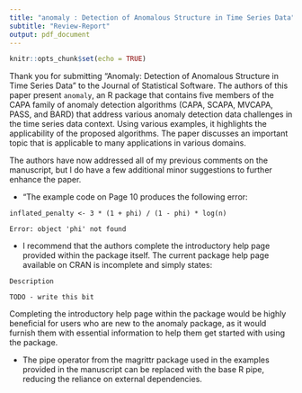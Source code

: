 ```yaml
---
title: "anomaly : Detection of Anomalous Structure in Time Series Data"
subtitle: "Review-Report"
output: pdf_document
---
```


```r
knitr::opts_chunk$set(echo = TRUE)
```

Thank you for submitting "Anomaly: Detection of Anomalous Structure in Time Series Data" to the Journal of Statistical Software. The authors of this paper present `anomaly`, an R package that contains five members of the CAPA family of anomaly detection algorithms (CAPA, SCAPA, MVCAPA, PASS, and BARD) that address various anomaly detection data challenges in the time series data context. Using various examples, it highlights the applicability of the proposed algorithms. The paper discusses an important topic that is applicable to many applications in various domains. 

The authors have now addressed all of my previous comments on the manuscript, but I do have a few additional minor suggestions to further enhance the paper.


-  "The example code on Page 10 produces the following error:

`inflated_penalty <- 3 * (1 + phi) / (1 - phi) * log(n)`

`Error: object 'phi' not found`

- I recommend that the authors complete the introductory help page provided within the package itself. The current package help page available on CRAN is incomplete and simply states:

`Description`

`TODO - write this bit`

Completing the introductory help page within the package would be highly beneficial for users who are new to the anomaly package, as it would furnish them with essential information to help them get started with using the package.

- The pipe operator from the magrittr package used in the examples provided in the manuscript can be replaced with the base R pipe, reducing the reliance on external dependencies.
